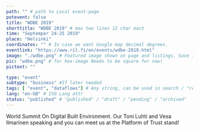 ```yaml
---
path: "" # path to Local event-page
potevent: false
title: "WDBE 2019"
shorttitle: "WDBE 2019" # max two lines 12 char each
time: "Septemper 24-25 2019"
place: "Helsinki"
coordinates: "" # In case we want Google map decimal degrees.
eventlink: "https://www.ril.fi/en/events/wdbe-2019.html"
image: "./wdbe.png" # Featured image shown on page and listings. Save in same folder. Don't use svg.
pic: "wdbe.png" # for hex-image Needs to be square for now!
pictext: ""

type: "event" 
subtype: "business" #If later needed
tags: [ "event", "dataflows"] # Any string, can be used in search / "related content"
lang: "en-GB" # ISO Lang attr
status: "published" # "published" / "draft" / "pending" / "archived"
---
```

World Summit On Digital Built Environment. Our Toni Luhti and Vesa llmarinen speaking and you can meet us at the Platform of Trust stand! 